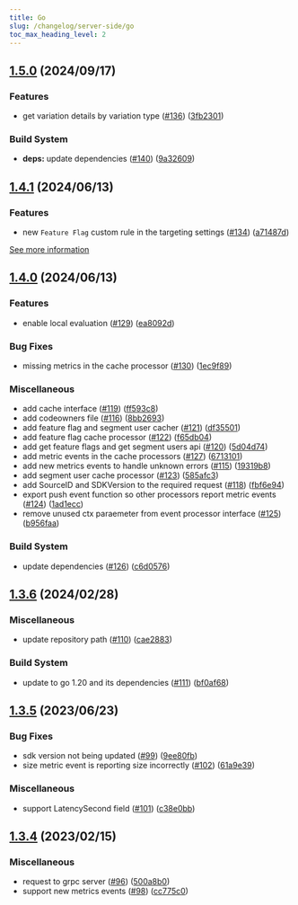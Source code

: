 ```yaml
---
title: Go
slug: /changelog/server-side/go
toc_max_heading_level: 2
---
```


<style>
  {`
    h2:not(:first-of-type) {
      border-top: 2px solid #ddd7e9;
      padding-top: 40px;
    }
  `}
</style>


## [1.5.0](https://github.com/bucketeer-io/go-server-sdk/compare/v1.4.1...v1.5.0) (2024/09/17)


### Features

* get variation details by variation type ([#136](https://github.com/bucketeer-io/go-server-sdk/issues/136)) ([3fb2301](https://github.com/bucketeer-io/go-server-sdk/commit/3fb2301990ccf846d5e0a9a71e84d4e0439c4dbf))


### Build System

* **deps:** update dependencies ([#140](https://github.com/bucketeer-io/go-server-sdk/issues/140)) ([9a32609](https://github.com/bucketeer-io/go-server-sdk/commit/9a326094aa887f209d5069d9361da49c2f4b7d8f))

## [1.4.1](https://github.com/bucketeer-io/go-server-sdk/compare/v1.4.0...v1.4.1) (2024/06/13)


### Features

* new `Feature Flag` custom rule in the targeting settings ([#134](https://github.com/bucketeer-io/go-server-sdk/issues/134)) ([a71487d](https://github.com/bucketeer-io/go-server-sdk/commit/a71487da87ba8b08a6ace07479a4670e08d36741))

[See more information](https://docs.bucketeer.io/feature-flags/creating-feature-flags/targeting/#feature-flag)

## [1.4.0](https://github.com/bucketeer-io/go-server-sdk/compare/v1.3.6...v1.4.0) (2024/06/13)


### Features

* enable local evaluation ([#129](https://github.com/bucketeer-io/go-server-sdk/issues/129)) ([ea8092d](https://github.com/bucketeer-io/go-server-sdk/commit/ea8092d16990baff6bb181c718a49e3b7c070da6))


### Bug Fixes

* missing metrics in the cache processor ([#130](https://github.com/bucketeer-io/go-server-sdk/issues/130)) ([1ec9f89](https://github.com/bucketeer-io/go-server-sdk/commit/1ec9f89cac6c16dc64d7e42a32f13040e6e8c4b9))


### Miscellaneous

* add cache interface ([#119](https://github.com/bucketeer-io/go-server-sdk/issues/119)) ([ff593c8](https://github.com/bucketeer-io/go-server-sdk/commit/ff593c810c3ed9471250898ebff34b6520da7821))
* add codeowners file ([#116](https://github.com/bucketeer-io/go-server-sdk/issues/116)) ([8bb2693](https://github.com/bucketeer-io/go-server-sdk/commit/8bb26937c3edd93c9b0d4ab81e2a31eed7caa317))
* add feature flag and segment user cacher ([#121](https://github.com/bucketeer-io/go-server-sdk/issues/121)) ([df35501](https://github.com/bucketeer-io/go-server-sdk/commit/df35501500b55bd4d173cac89de3709231d0aa63))
* add feature flag cache processor ([#122](https://github.com/bucketeer-io/go-server-sdk/issues/122)) ([f65db04](https://github.com/bucketeer-io/go-server-sdk/commit/f65db04487cdaa9b22432899621ae8b52d410b25))
* add get feature flags and get segment users api ([#120](https://github.com/bucketeer-io/go-server-sdk/issues/120)) ([5d04d74](https://github.com/bucketeer-io/go-server-sdk/commit/5d04d7491bc304c33ef9332d57e56ecf184fe099))
* add metric events in the cache processors ([#127](https://github.com/bucketeer-io/go-server-sdk/issues/127)) ([6713101](https://github.com/bucketeer-io/go-server-sdk/commit/6713101a3754d64c3ac46d3ca73787f29804eb62))
* add new metrics events to handle unknown errors ([#115](https://github.com/bucketeer-io/go-server-sdk/issues/115)) ([19319b8](https://github.com/bucketeer-io/go-server-sdk/commit/19319b86e242180226b7f4cf175da98d65785d4a))
* add segment user cache processor ([#123](https://github.com/bucketeer-io/go-server-sdk/issues/123)) ([585afc3](https://github.com/bucketeer-io/go-server-sdk/commit/585afc3edaa639063d3b2f5c272b93b5add647b0))
* add SourceID and SDKVersion to the required request ([#118](https://github.com/bucketeer-io/go-server-sdk/issues/118)) ([fbf6e94](https://github.com/bucketeer-io/go-server-sdk/commit/fbf6e941e19ea2f4b14eaafc78898f1454e17591))
* export push event function so other processors report metric events ([#124](https://github.com/bucketeer-io/go-server-sdk/issues/124)) ([1ad1ecc](https://github.com/bucketeer-io/go-server-sdk/commit/1ad1ecc0b9b77b87bde87dcb47a543198d09c582))
* remove unused ctx paraemeter from event processor interface ([#125](https://github.com/bucketeer-io/go-server-sdk/issues/125)) ([b956faa](https://github.com/bucketeer-io/go-server-sdk/commit/b956faa22cfe4dc678316ae2d93054ac2312b484))


### Build System

* update dependencies ([#126](https://github.com/bucketeer-io/go-server-sdk/issues/126)) ([c6d0576](https://github.com/bucketeer-io/go-server-sdk/commit/c6d0576be341e22f84837ca21fe11c0a3ff69a9e))

## [1.3.6](https://github.com/bucketeer-io/go-server-sdk/compare/v1.3.5...v1.3.6) (2024/02/28)


### Miscellaneous

* update repository path ([#110](https://github.com/bucketeer-io/go-server-sdk/issues/110)) ([cae2883](https://github.com/bucketeer-io/go-server-sdk/commit/cae2883aeeee7a0e1f8f8bcf892371faa3e5a3e0))


### Build System

* update to go 1.20 and its dependencies ([#111](https://github.com/bucketeer-io/go-server-sdk/issues/111)) ([bf0af68](https://github.com/bucketeer-io/go-server-sdk/commit/bf0af681fb8d5ae7494ee25c2a6e41ff285231ca))

## [1.3.5](https://github.com/bucketeer-io/go-server-sdk/compare/v1.3.4...v1.3.5) (2023/06/23)


### Bug Fixes

* sdk version not being updated ([#99](https://github.com/bucketeer-io/go-server-sdk/issues/99)) ([9ee80fb](https://github.com/bucketeer-io/go-server-sdk/commit/9ee80fb6f65388b0a5454e400e80d12682064155))
* size metric event is reporting size incorrectly ([#102](https://github.com/bucketeer-io/go-server-sdk/issues/102)) ([61a9e39](https://github.com/bucketeer-io/go-server-sdk/commit/61a9e398d739a76e209985768382dbeeaf79ef5c))


### Miscellaneous

* support LatencySecond field ([#101](https://github.com/bucketeer-io/go-server-sdk/issues/101)) ([c38e0bb](https://github.com/bucketeer-io/go-server-sdk/commit/c38e0bb368759e00809c36ef32dc6a4f17e44b87))

## [1.3.4](https://github.com/bucketeer-io/go-server-sdk/compare/v1.3.3...v1.3.4) (2023/02/15)


### Miscellaneous

* request to grpc server ([#96](https://github.com/bucketeer-io/go-server-sdk/issues/96)) ([500a8b0](https://github.com/bucketeer-io/go-server-sdk/commit/500a8b0df74dfc08a339c25f3fb6733b977b0a23))
* support new metrics events ([#98](https://github.com/bucketeer-io/go-server-sdk/issues/98)) ([cc775c0](https://github.com/bucketeer-io/go-server-sdk/commit/cc775c0ee23d611e9f1ccd5b8a12591ae159a987))
